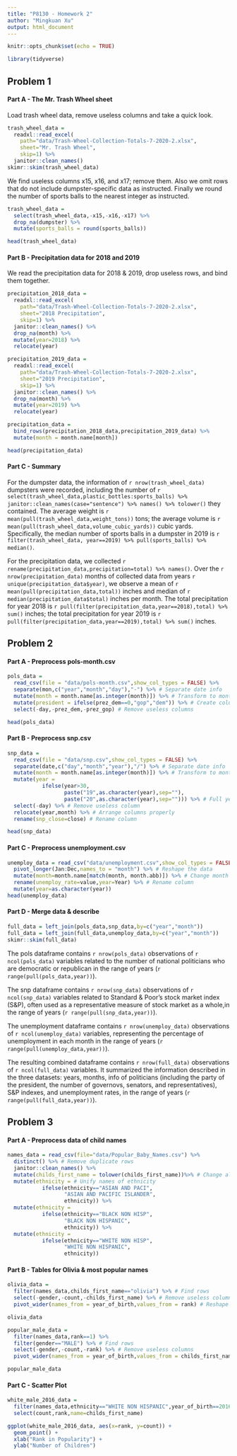 ```yaml
---
title: "P8130 - Homework 2"
author: "Mingkuan Xu"
output: html_document
---
```


```r
knitr::opts_chunk$set(echo = TRUE)
```

```r
library(tidyverse)
```

## Problem 1

#### Part A - The Mr. Trash Wheel sheet
Load trash wheel data, remove useless columns and take a quick look.
```r
trash_wheel_data = 
  readxl::read_excel(
    path="data/Trash-Wheel-Collection-Totals-7-2020-2.xlsx",
    sheet="Mr. Trash Wheel",
    skip=1) %>%
  janitor::clean_names()
skimr::skim(trash_wheel_data)
```
We find useless columns x15, x16, and x17; remove them. Also we omit rows that do not include dumpster-specific data as instructed. Finally we round the number of sports balls to the nearest integer as instructed.

```r
trash_wheel_data = 
  select(trash_wheel_data,-x15,-x16,-x17) %>% 
  drop_na(dumpster) %>%
  mutate(sports_balls = round(sports_balls))

head(trash_wheel_data)
```

#### Part B - Precipitation data for 2018 and 2019

We read the precipitation data for 2018 & 2019, drop useless rows, and bind them together.
```r
precipitation_2018_data = 
  readxl::read_excel(
    path="data/Trash-Wheel-Collection-Totals-7-2020-2.xlsx",
    sheet="2018 Precipitation",
    skip=1) %>%
  janitor::clean_names() %>%
  drop_na(month) %>%
  mutate(year=2018) %>%
  relocate(year)

precipitation_2019_data = 
  readxl::read_excel(
    path="data/Trash-Wheel-Collection-Totals-7-2020-2.xlsx",
    sheet="2019 Precipitation",
    skip=1) %>%
  janitor::clean_names() %>%
  drop_na(month) %>%
  mutate(year=2019) %>%
  relocate(year)

precipitation_data = 
  bind_rows(precipitation_2018_data,precipitation_2019_data) %>%
  mutate(month = month.name[month])

head(precipitation_data)
```

#### Part C - Summary
For the dumpster data, the information of `r nrow(trash_wheel_data)` dumpsters were recorded, including the number of `r select(trash_wheel_data,plastic_bottles:sports_balls) %>% janitor::clean_names(case="sentence") %>% names() %>% tolower()` they contained. The average weight is `r mean(pull(trash_wheel_data,weight_tons))` tons; the average volume is `r mean(pull(trash_wheel_data,volume_cubic_yards))` cubic yards. Specifically, the median number of sports balls in a dumpster in 2019 is `r filter(trash_wheel_data, year==2019) %>% pull(sports_balls) %>% median()`.

For the precipitation data, we collected `r rename(precipitation_data,precipitation=total) %>% names()`. Over the `r nrow(precipitation_data)` months of collected data from years `r unique(precipitation_data$year)`, we observe a mean of `r mean(pull(precipitation_data,total))` inches and median of `r median(precipitation_data$total)` inches per month. The total precipitation for year 2018 is `r pull(filter(precipitation_data,year==2018),total) %>% sum()` inches; the total precipitation for year 2019 is `r pull(filter(precipitation_data,year==2019),total) %>% sum()` inches.

## Problem 2

#### Part A - Preprocess pols-month.csv

```r
pols_data = 
  read_csv(file = "data/pols-month.csv",show_col_types = FALSE) %>%
  separate(mon,c("year","month","day"),"-") %>% # Separate date info
  mutate(month = month.name[as.integer(month)]) %>% # Transform to month names
  mutate(president = ifelse(prez_dem==0,"gop","dem")) %>% # Create column president
  select(-day,-prez_dem,-prez_gop) # Remove useless columns

head(pols_data)
```
#### Part B - Preprocess snp.csv 
```r
snp_data = 
  read_csv(file = "data/snp.csv",show_col_types = FALSE) %>%
  separate(date,c("day","month","year"),"/") %>% # Separate date info
  mutate(month = month.name[as.integer(month)]) %>% # Transform to month names
  mutate(year = 
           ifelse(year>30,
                  paste("19",as.character(year),sep=""),
                  paste("20",as.character(year),sep=""))) %>% # Full year expression
  select(-day) %>% # Remove useless column
  relocate(year,month) %>% # Arrange columns properly
  rename(snp_close=close) # Rename column

head(snp_data)
```

#### Part C - Preprocess unemployment.csv

```r
unemploy_data = read_csv("data/unemployment.csv",show_col_types = FALSE) %>%
  pivot_longer(Jan:Dec,names_to = "month") %>% # Reshape the data
  mutate(month=month.name[match(month, month.abb)]) %>% # Change month abb to month name.
  rename(unemploy_rate=value,year=Year) %>% # Rename column
  mutate(year=as.character(year))
head(unemploy_data)
```

#### Part D - Merge data & describe

```r
full_data = left_join(pols_data,snp_data,by=c("year","month"))
full_data = left_join(full_data,unemploy_data,by=c("year","month"))
skimr::skim(full_data)
```

The pols dataframe contains `r nrow(pols_data)` observations of `r ncol(pols_data)` variables related to the number of national politicians who are democratic or republican in the range of years
(`r range(pull(pols_data,year)) `). 

The snp dataframe contains `r nrow(snp_data)` observations of `r ncol(snp_data)` variables related to Standard & Poor’s stock market index (S&P), often used as a representative measure of stock market as a whole,in the range of years (`r range(pull(snp_data,year))`).

The unemployment dataframe contains `r nrow(unemploy_data)` observations of `r ncol(unemploy_data)` variables, representing the percentage of unemployment in each month in the range of years (`r range(pull(unemploy_data,year))`).

The resulting combined dataframe contains `r nrow(full_data)` observations of `r ncol(full_data)` variables. It summarized the information described in the three datasets: years, months, info of politicians (including the party of the president, the number of governovs, senators, and representatives), S&P indexes, and unemployment rates, in the range of years (`r range(pull(full_data,year))`).

## Problem 3

#### Part A - Preprocess data of child names
```r

names_data = read_csv(file="data/Popular_Baby_Names.csv") %>%
  distinct() %>% # Remove duplicate rows
  janitor::clean_names() %>%
  mutate(childs_first_name = tolower(childs_first_name))%>% # Change all names to lower cases.
  mutate(ethnicity = # Unify names of ethnicity
           ifelse(ethnicity=="ASIAN AND PACI",
                  "ASIAN AND PACIFIC ISLANDER",
                  ethnicity)) %>%
  mutate(ethnicity = 
           ifelse(ethnicity=="BLACK NON HISP",
                  "BLACK NON HISPANIC",
                  ethnicity)) %>%
  mutate(ethnicity = 
           ifelse(ethnicity=="WHITE NON HISP",
                  "WHITE NON HISPANIC",
                  ethnicity)) 
```

#### Part B - Tables for Olivia & most popular names

```r
olivia_data = 
  filter(names_data,childs_first_name=="olivia") %>% # Find rows
  select(-gender,-count,-childs_first_name) %>% # Remove useless columns
  pivot_wider(names_from = year_of_birth,values_from = rank) # Reshape

olivia_data

popular_male_data = 
  filter(names_data,rank==1) %>%
  filter(gender=="MALE") %>% # Find rows
  select(-gender,-count,-rank) %>% # Remove useless columns
  pivot_wider(names_from = year_of_birth,values_from = childs_first_name) # Reshape

popular_male_data
```

#### Part C - Scatter Plot

```r
white_male_2016_data = 
  filter(names_data,ethnicity=="WHITE NON HISPANIC",year_of_birth==2016,gender=="MALE") %>% 
  select(count,rank,name=childs_first_name)

ggplot(white_male_2016_data, aes(x=rank, y=count)) +
  geom_point() +
  xlab("Rank in Popularity") + 
  ylab("Number of Children")
```



